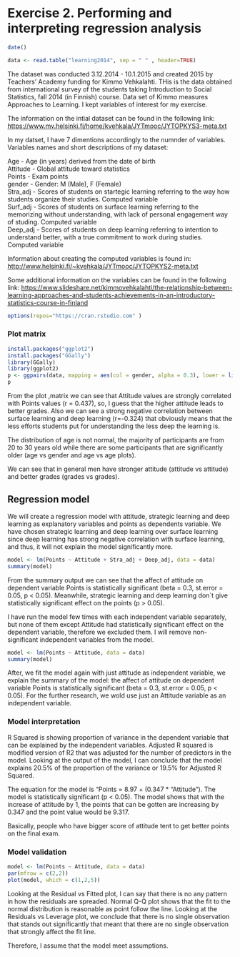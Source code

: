 # Exercise 2. Performing and interpreting regression analysis

```r
date()
```

```r
data <- read.table("learning2014", sep = " " , header=TRUE)
```
The dataset was conducted 3.12.2014 - 10.1.2015 and created 2015 by Teachers' Academy funding for Kimmo Vehkalahti. THis is the data obtained from international survey of the students taking Introduction to Social Statistics, fall 2014 (in Finnish) course. Data set of Kimmo measures Approaches to Learning. I kept variables of interest for my exercise.

The information on the intial dataset can be found in the following link: <https://www.mv.helsinki.fi/home/kvehkala/JYTmooc/JYTOPKYS3-meta.txt>

In my datset, I have 7 dimentions accordingly to the numnder of variables.  
Variables names and short descriptions of my dataset:

Age - Age (in years) derived from the date of birth  
Attitude - Global attitude toward statistics  
Points - Exam points  
gender - Gender: M (Male), F (Female)  
Stra_adj - Scores of students on startegic learning referring to the way how students organize their studies. Computed variable  
Surf_adj - Scores of students on surface learning referring to the memorizing without understanding, with lack of personal engagement way of studing. Computed variable  
Deep_adj - Scores of students on deep learning referring to intention to understand better, with a true commitment to work during studies. Computed variable  

Information about creating the computed variables is found in: <http://www.helsinki.fi/~kvehkala/JYTmooc/JYTOPKYS2-meta.txt>

Some additional information on the variables can be found in the following link: <https://www.slideshare.net/kimmovehkalahti/the-relationship-between-learning-approaches-and-students-achievements-in-an-introductory-statistics-course-in-finland>

```r
options(repos="https://cran.rstudio.com" )
```
### Plot matrix
```r
install.packages("ggplot2")
install.packages("GGally")
library(GGally) 
library(ggplot2)
p <- ggpairs(data, mapping = aes(col = gender, alpha = 0.3), lower = list(combo = wrap("facethist", bins = 20)))
p
```
From the plot ,matrix we can see that Attitude values are strongly correlated with Points values (r = 0.437), so, I guess that the higher attitude leads to better grades. Also we can see a strong negative correlation between surface learning and deep learning (r=-0.324) that obviously means that the less efforts students put for understanding the less deep the learning is.

The distribution of age is not normal, the majority of participants are from 20 to 30 years old while there are some participants that are significantly older (age vs gender and age vs age plots).

We can see that in general men have stronger attitude (attitude vs attitude) and better grades (grades vs grades). 

## Regression model
We will create a regression model with attitude, strategic learning and deep learning as explanatory variables and points as dependents variable. We have chosen strategic learning and deep learning over surface learning since deep learning has strong negative correlation with surface learning, and thus, it will not explain the model significantly more.
```r
model <- lm(Points ~ Attitude + Stra_adj + Deep_adj, data = data)
summary(model)
```
From the summary output we can see that the affect of attitude on dependent variable Points is statistically significant (beta = 0.3, st.error = 0.05, p < 0.05). Meanwhile, strategic learning and deep learning don`t give statistically significant effect on the points (p > 0.05).

I have run the model few times with each independent variable separately, but none of them except Attitude had statistically significant effect on the dependent variable, therefore we excluded them. I will remove non-significant independent variables from the model.
```r
model <- lm(Points ~ Attitude, data = data)
summary(model)
```

After, we fit the model again with just attitude as independent variable, we explain the summary of the model: the affect of attitude on dependent variable Points is statistically significant (beta = 0.3, st.error = 0.05, p < 0.05). 
For the further research, we wold use just an Attitude variable as an independent variable.

### Model interpretation

R Squared is showing proportion of variance in the dependent variable that can be explained by the independent variables. Adjusted R squared is modified version of R2 that was adjusted for the number of predictors in the model. Looking at the output of the model, I can conclude that the model explains 20.5% of the proportion of the variance or 19.5% for Adjusted R Squared.

The equation for the model is “Points = 8.97 + (0.347 * “Attitude”). The model is statistically significant (p < 0.05). The model shows that with the increase of attitude by 1, the points that can be gotten are increasing by 0.347 and the point value would be 9.317.

Basically, people who have bigger score of attitude tent to get better points on the final exam.

### Model validation
```r
model <- lm(Points ~ Attitude, data = data)
par(mfrow = c(2,2))
plot(model, which = c(1,2,5))
```

Looking at the Residual vs Fitted plot, I can say that there is no any pattern in how the residuals are spreaded. Normal Q-Q plot shows that the fit to the normal distribution is reasonable as point follow the line. Looking at the Residuals vs Leverage plot, we conclude that there is no single observation that stands out significantly that meant that there are no single observation that strongly affect the fit line.

Therefore, I assume that the model meet assumptions.